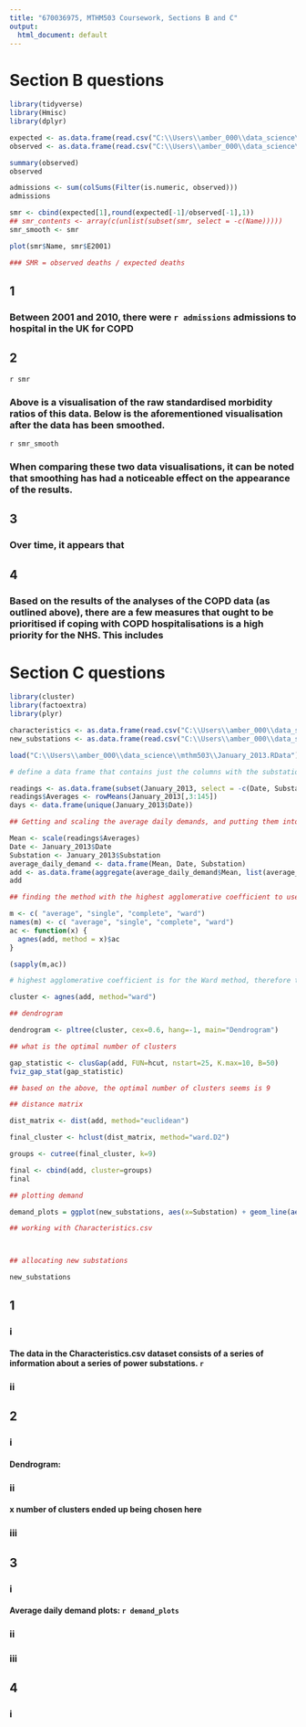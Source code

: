---
title: "670036975, MTHM503 Coursework, Sections B and C"
output:
  html_document: default
---

# Section B questions

```{r echo=FALSE, message=FALSE, warning=FALSE}

library(tidyverse)
library(Hmisc)
library(dplyr)

expected <- as.data.frame(read.csv("C:\\Users\\amber_000\\data_science\\mthm503\\copdexpected.csv"))
observed <- as.data.frame(read.csv("C:\\Users\\amber_000\\data_science\\mthm503\\copdobserved.csv"))

summary(observed)
observed

admissions <- sum(colSums(Filter(is.numeric, observed)))
admissions

smr <- cbind(expected[1],round(expected[-1]/observed[-1],1))
## smr_contents <- array(c(unlist(subset(smr, select = -c(Name)))))
smr_smooth <- smr

plot(smr$Name, smr$E2001)

### SMR = observed deaths / expected deaths

```
## 1

### Between 2001 and 2010, there were `r admissions` admissions to hospital in the UK for COPD

## 2

`r smr`

### Above is a visualisation of the raw standardised morbidity ratios of this data. Below is the aforementioned visualisation after the data has been smoothed.

`r smr_smooth`

### When comparing these two data visualisations, it can be noted that smoothing has had a noticeable effect on the appearance of the results.

## 3

### Over time, it appears that 

## 4

### Based on the results of the analyses of the COPD data (as outlined above), there are a few measures that ought to be prioritised if coping with COPD hospitalisations is a high priority for the NHS. This includes


# Section C questions

```{r echo=FALSE, message=FALSE, warning=FALSE}

library(cluster)
library(factoextra)
library(plyr)

characteristics <- as.data.frame(read.csv("C:\\Users\\amber_000\\data_science\\mthm503\\Characteristics.csv"))
new_substations <- as.data.frame(read.csv("C:\\Users\\amber_000\\data_science\\mthm503\\NewSubstations.csv"))

load("C:\\Users\\amber_000\\data_science\\mthm503\\January_2013.RData")

# define a data frame that contains just the columns with the substation readings

readings <- as.data.frame(subset(January_2013, select = -c(Date, Substation)))
readings$Averages <- rowMeans(January_2013[,3:145])
days <- data.frame(unique(January_2013$Date))

## Getting and scaling the average daily demands, and putting them into a single dataframe

Mean <- scale(readings$Averages)
Date <- January_2013$Date
Substation <- January_2013$Substation
average_daily_demand <- data.frame(Mean, Date, Substation)
add <- as.data.frame(aggregate(average_daily_demand$Mean, list(average_daily_demand$Substation), FUN=mean))
add

## finding the method with the highest agglomerative coefficient to use for the hierarchical cluster

m <- c( "average", "single", "complete", "ward")
names(m) <- c( "average", "single", "complete", "ward")
ac <- function(x) {
  agnes(add, method = x)$ac
}

(sapply(m,ac))

# highest agglomerative coefficient is for the Ward method, therefore that is the one that will be used

cluster <- agnes(add, method="ward")

## dendrogram

dendrogram <- pltree(cluster, cex=0.6, hang=-1, main="Dendrogram")

## what is the optimal number of clusters

gap_statistic <- clusGap(add, FUN=hcut, nstart=25, K.max=10, B=50)
fviz_gap_stat(gap_statistic)

## based on the above, the optimal number of clusters seems is 9

## distance matrix

dist_matrix <- dist(add, method="euclidean")

final_cluster <- hclust(dist_matrix, method="ward.D2")

groups <- cutree(final_cluster, k=9)

final <- cbind(add, cluster=groups)
final

## plotting demand

demand_plots = ggplot(new_substations, aes(x=Substation) + geom_line(aes(y=) + geon_line(aes()) + geom_line(aes()) + geom_line(aes()) + geom_line(aes())))

## working with Characteristics.csv



## allocating new substations

new_substations


```

## 1

### i

#### The data in the Characteristics.csv dataset consists of a series of information about a series of power substations.   `r `

### ii

## 2

### i

#### Dendrogram: 

### ii

#### x number of clusters ended up being chosen here

### iii

## 3 

### i

#### Average daily demand plots: `r demand_plots`

### ii

### iii

## 4

### i 